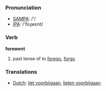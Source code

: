 === Pronunciation ===
*[[w:SAMPA|SAMPA]]: /'/
*[[w:IPA|IPA]]: /'foɻwεnt/

=== Verb ===

'''forewent'''

# past tense of to [[forego]], [[forgo]]

=== Translations ===
*[[Dutch]]: [[liet voorbijgaan]], [[lieten voorbijgaan]]